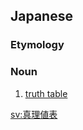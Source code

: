 ==Japanese==
{{ja-kanjitab|しん|り|ち|ひょう|yomi=o}}

===Etymology===
{{compound|lang=ja|sort=しんりちひょう|真理値|tr1=shinrichi|t1=truth value|表|tr2=hyō|t2=table}}

===Noun===
{{ja-noun|しんりちひょう}}

# {{lb|ja|logic|sort=しんりちひょう}} [[truth table]]

[[sv:真理値表]]